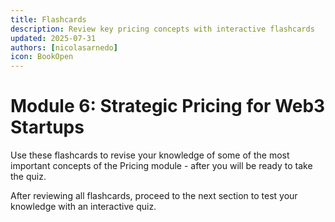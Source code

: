 ```yaml
---
title: Flashcards
description: Review key pricing concepts with interactive flashcards
updated: 2025-07-31
authors: [nicolasarnedo]
icon: BookOpen
---
```


# Module 6: Strategic Pricing for Web3 Startups

Use these flashcards to revise your knowledge of some of the most important concepts of the Pricing module - after you will be ready to take the quiz.

<Flashcard flashcardSetId="pricing-strategies" quizUrl="/academy/codebase-entrepreneur-go-to-market/06-pricing/10-quiz" />

<div className="mt-8 p-4 border border-border rounded-lg bg-muted/30">
    <p className="text-sm text-muted-foreground flex items-center gap-2">
        <HelpCircle className="h-4 w-4" />
        <span>After reviewing all flashcards, proceed to the next section to test your knowledge with an interactive quiz.</span>
    </p>
</div>
